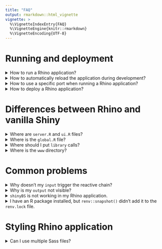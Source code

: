 ```yaml
---
title: "FAQ"
output: rmarkdown::html_vignette
vignette: >
  %\VignetteIndexEntry{FAQ}
  %\VignetteEngine{knitr::rmarkdown}
  %\VignetteEncoding{UTF-8}
---
```


# Running and deployment

<details>
<summary>How to run a Rhino application?</summary>

You can run a Rhino application exactly the same as a regular Shiny app:

- using `shiny::runApp()`
- using the "Run app" button in RStudio

</details>

<details>
<summary>How to automatically reload the application during development?</summary>

Call `options(shiny.autoreload = TRUE)` in your R session.
Shiny will monitor the app directory and reload all connected sessions if any changes are detected.
More details can be found in [Shiny reference](https://shiny.posit.co/r/reference/shiny/latest/shinyoptions).

</details>

<details>
<summary>How to use a specific port when running a Rhino application?</summary>

You can:

- set port in `shiny::runApp`, e.g. `shiny:runApp(port = 5000)`
- add `options(shiny.port = 5000)` to your `.Rprofile` file

More details can be found in [How-to: Set application run parameters](./how-to/set-application-run-parameters.html).

</details>

<details>
<summary>How to deploy a Rhino application?</summary>

The same as in the case of a regular Shiny app, e.g. you can use "Deploy" button in RStudio IDE.

</details>

# Differences between Rhino and vanilla Shiny

<details>
<summary>Where are `server.R` and `ui.R` files?</summary>

Instead of `server.R` and `ui.R`, Rhino uses a single file `app/main.R`.
It includes both the server and UI part of the application.
The main difference is that both are already Shiny modules so you
need to use namespace (`ns`) in the UI part.

</details>

<details>
<summary>Where is the `global.R` file?</summary>

Rhino encourages you to work with encapsulated modules instead of using global objects,
thus it does not include `global.R` file. Instead, objects are by default only available
on the level of a particular script. Depending on the context, objects can be shared explicitly,
by being passed as an argument or being exported with `@export`.

</details>

<details>
<summary>Where should I put `library` calls?</summary>

Rhino application doesn't use `library` to load packages.
Instead, each script imports its dependencies with `box::use`:

```r
box::use(
  dplyr, # functions from `dplyr` are available using `$`, e.g. `dplyr$mutate()`
  shiny[div, moduleServer, NS], # `div`, `moduleServer`, and `NS` are available (but other functions from `shiny` are not)
)
```

The only place where you should use `library` calls is the `dependencies.R` file.
You can read more about managing R dependencies in [this article](https://appsilon.github.io/rhino/articles/how-to/manage-r-dependencies.html).

</details>

<details>
<summary>Where is the `www` directory?</summary>

Instead of `www`, Rhino uses `app/static`.
To utilize it, you need to provide the path to your assets that include `static`,
for example:

```
img(src = "static/images/appsilon-logo.png")
```

</details>

# Common problems

<details>
<summary>Why doesn't my `input` trigger the reactive chain?</summary>

Rhino uses Shiny modules to encapsulate the whole application,
so the `id` of every input you create needs to be wrapped in `ns`, for example:

```r
box::use(
  shiny[NS, textInput],
)

#' @export
ui <- function(id) {
  ns <- NS(id)

  textInput(
    inputId = ns("my_input"),
    label = "My Input"
  )
}
```

</details>

<details>
<summary>Why is my `output` not visible?</summary>

Rhino uses Shiny modules to encapsulate the whole application,
so the `id` of every output you create needs to be wrapped in `ns`, for example:

```r
box::use(
  shiny[moduleServer, NS, renderText, textOutput],
)

#' @export
ui <- function(id) {
  ns <- NS(id)

  textOutput(ns("text"))
}

#' @export
server <- function(id) {
  moduleServer(id, function(input, output, session) {
    output$text <- renderText("This is a message!")
  })
}

```

</details>

<details>
<summary>`shinyBS` is not working in my Rhino application.</summary>

`shinyBS` uses the `.onAttach()` hook to call `shiny::addResourcePath()` which is necessary
for its resources (JS and CSS) to be loaded correctly.
This hook is never run with `box::use()` (normally a `library()` call would run it).
It is worth noting that the problem will be also present in vanilla Shiny
if you only use `::` to access `shinyBS` functions (`shinyBS` should use `.onLoad()` instead).

_Workaround:_ Add the following snippet to your `app/main.R` (just below the `box::use()` statements is a good place):

```r
# Run the `.onAttach` hook (shinyBS uses it to add a Shiny resource path).
suppressWarnings(library(shinyBS))
```

You'll still need to explicitly `box::use()` whatever functions you need from `shinyBS` (`library()` doesn't work in a box module).

More details can be found [here](https://github.com/Appsilon/rhino/discussions/279).

</details>

<details>
<summary>I have an R package installed, but `renv::snapshot()` didn't add it to the `renv.lock` file.</summary>

In Rhino, `renv` only uses packages added to the `dependencies.R` file.
This way you have full control over what libraries are used by your application.
Adding `library(your package name)` to the `dependencies.R` file should fix the problem.

Check also:

- [`renv` configuration](https://appsilon.github.io/rhino/articles/explanation/renv-configuration.html)
- [dependencies management](https://appsilon.github.io/rhino/articles/how-to/manage-r-dependencies.html).

</details>

# Styling Rhino application

<details>
<summary>Can I use multiple Sass files?</summary>

Yes, you can have any file/directory structure in `app/styles` that you desire.
The `app/styles/main.scss` is the entry point: you'll need to [`@use`](https://sass-lang.com/documentation/at-rules/use) the other files from `main.scss`.
Then running `rhino::build_sass()` will be sufficient to include the styles in your application.

</details>
